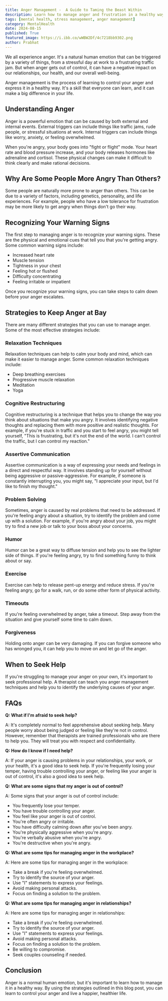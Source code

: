 ```yaml
---
title: Anger Management -  A Guide to Taming the Beast Within
description: Learn how to manage anger and frustration in a healthy way. This blog post explores the causes of anger, provides strategies for controlling it, and offers tips for seeking professional help when needed.
tags: [mental health, stress management, anger management]
category: MentalHealth
date: 2024-08-15
published: True
featured_image: https://i.ibb.co/wWBW2Df/4c7218bb9302.png
author: Prabhat
---
```



We all experience anger. It's a natural human emotion that can be triggered by a variety of things, from a stressful day at work to a frustrating traffic jam. But when anger gets out of control, it can have a negative impact on our relationships, our health, and our overall well-being.

Anger management is the process of learning to control your anger and express it in a healthy way. It's a skill that everyone can learn, and it can make a big difference in your life.

## Understanding Anger

Anger is a powerful emotion that can be caused by both external and internal events. External triggers can include things like traffic jams, rude people, or stressful situations at work. Internal triggers can include things like worry, anxiety, or feeling overwhelmed.

When you're angry, your body goes into "fight or flight" mode. Your heart rate and blood pressure increase, and your body releases hormones like adrenaline and cortisol. These physical changes can make it difficult to think clearly and make rational decisions.

## Why Are Some People More Angry Than Others?

Some people are naturally more prone to anger than others. This can be due to a variety of factors, including genetics, personality, and life experiences. For example, people who have a low tolerance for frustration may be more likely to get angry when things don't go their way.

## Recognizing Your Warning Signs

The first step to managing anger is to recognize your warning signs. These are the physical and emotional cues that tell you that you're getting angry. Some common warning signs include:

* Increased heart rate
* Muscle tension
* Tightness in your chest
* Feeling hot or flushed
* Difficulty concentrating
* Feeling irritable or impatient

Once you recognize your warning signs, you can take steps to calm down before your anger escalates.

## Strategies to Keep Anger at Bay

There are many different strategies that you can use to manage anger. Some of the most effective strategies include:

### Relaxation Techniques

Relaxation techniques can help to calm your body and mind, which can make it easier to manage anger. Some common relaxation techniques include:

* Deep breathing exercises
* Progressive muscle relaxation
* Meditation
* Yoga

### Cognitive Restructuring

Cognitive restructuring is a technique that helps you to change the way you think about situations that make you angry. It involves identifying negative thoughts and replacing them with more positive and realistic thoughts. For example, if you're stuck in traffic and you start to feel angry, you might tell yourself, "This is frustrating, but it's not the end of the world. I can't control the traffic, but I can control my reaction."

### Assertive Communication

Assertive communication is a way of expressing your needs and feelings in a direct and respectful way. It involves standing up for yourself without being aggressive or passive-aggressive. For example, if someone is constantly interrupting you, you might say, "I appreciate your input, but I'd like to finish my thought."

### Problem Solving

Sometimes, anger is caused by real problems that need to be addressed. If you're feeling angry about a situation, try to identify the problem and come up with a solution. For example, if you're angry about your job, you might try to find a new job or talk to your boss about your concerns.

### Humor

Humor can be a great way to diffuse tension and help you to see the lighter side of things. If you're feeling angry, try to find something funny to think about or say.

### Exercise

Exercise can help to release pent-up energy and reduce stress. If you're feeling angry, go for a walk, run, or do some other form of physical activity.

### Timeouts

If you're feeling overwhelmed by anger, take a timeout. Step away from the situation and give yourself some time to calm down.

### Forgiveness

Holding onto anger can be very damaging. If you can forgive someone who has wronged you, it can help you to move on and let go of the anger.

## When to Seek Help

If you're struggling to manage your anger on your own, it's important to seek professional help. A therapist can teach you anger management techniques and help you to identify the underlying causes of your anger.

## FAQs

**Q: What if I'm afraid to seek help?**

A: It's completely normal to feel apprehensive about seeking help. Many people worry about being judged or feeling like they're not in control. However, remember that therapists are trained professionals who are there to help you. They will treat you with respect and confidentiality.

**Q: How do I know if I need help?**

A: If your anger is causing problems in your relationships, your work, or your health, it's a good idea to seek help. If you're frequently losing your temper, having trouble controlling your anger, or feeling like your anger is out of control, it's also a good idea to seek help.

**Q: What are some signs that my anger is out of control?**

A: Some signs that your anger is out of control include:

* You frequently lose your temper.
* You have trouble controlling your anger.
* You feel like your anger is out of control.
* You're often angry or irritable.
* You have difficulty calming down after you've been angry.
* You're physically aggressive when you're angry.
* You're verbally abusive when you're angry.
* You're destructive when you're angry.

**Q: What are some tips for managing anger in the workplace?**

A: Here are some tips for managing anger in the workplace:

* Take a break if you're feeling overwhelmed.
* Try to identify the source of your anger.
* Use "I" statements to express your feelings.
* Avoid making personal attacks.
* Focus on finding a solution to the problem.

**Q: What are some tips for managing anger in relationships?**

A: Here are some tips for managing anger in relationships:

* Take a break if you're feeling overwhelmed.
* Try to identify the source of your anger.
* Use "I" statements to express your feelings.
* Avoid making personal attacks.
* Focus on finding a solution to the problem.
* Be willing to compromise.
* Seek couples counseling if needed.

## Conclusion

Anger is a normal human emotion, but it's important to learn how to manage it in a healthy way. By using the strategies outlined in this blog post, you can learn to control your anger and live a happier, healthier life.
